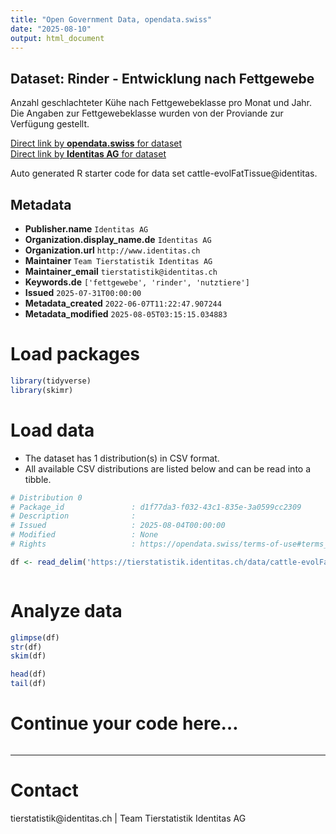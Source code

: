 ```yaml
---
title: "Open Government Data, opendata.swiss"
date: "2025-08-10"
output: html_document
---
```


## Dataset: Rinder - Entwicklung nach Fettgewebe

Anzahl geschlachteter Kühe nach Fettgewebeklasse pro Monat und Jahr. Die Angaben zur Fettgewebeklasse wurden von der Proviande zur Verfügung gestellt.

[Direct link by **opendata.swiss** for dataset](https://opendata.swiss/de/dataset/rinder-entwicklung-nach-fettgewebe)<br>
[Direct link by **Identitas AG** for dataset](https://tierstatistik.identitas.ch/)

Auto generated R starter code for data set cattle-evolFatTissue@identitas.

## Metadata

- **Publisher.name** `Identitas AG`
- **Organization.display_name.de** `Identitas AG`
- **Organization.url** `http://www.identitas.ch`
- **Maintainer** `Team Tierstatistik Identitas AG`
- **Maintainer_email** `tierstatistik@identitas.ch`
- **Keywords.de** `['fettgewebe', 'rinder', 'nutztiere']`
- **Issued** `2025-07-31T00:00:00`
- **Metadata_created** `2022-06-07T11:22:47.907244`
- **Metadata_modified** `2025-08-05T03:15:15.034883`


# Load packages

```r

library(tidyverse)
library(skimr)

```

# Load data

-   The dataset has 1 distribution(s) in CSV format.
-   All available CSV distributions are listed below and can be read into a tibble.

```r

# Distribution 0
# Package_id               : d1f77da3-f032-43c1-835e-3a0599cc2309
# Description              : 
# Issued                   : 2025-08-04T00:00:00
# Modified                 : None
# Rights                   : https://opendata.swiss/terms-of-use#terms_by

df <- read_delim('https://tierstatistik.identitas.ch/data/cattle-evolFatTissue.csv')



```

# Analyze data

```r

glimpse(df)
str(df)
skim(df)

head(df)
tail(df)

```

# Continue your code here...

```r

```

------------------------------------------------------------------------

# Contact

tierstatistik@identitas.ch | Team Tierstatistik Identitas AG
